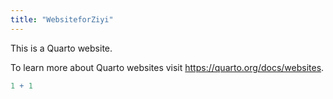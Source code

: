 ```yaml
---
title: "WebsiteforZiyi"
---
```


This is a Quarto website.

To learn more about Quarto websites visit <https://quarto.org/docs/websites>.

```r
1 + 1
```
